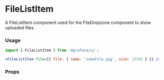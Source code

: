 
# FileListItem

A FileListItem component used for the FileDropzone component to show uploaded files.

### Usage

```jsx
import { FileListItem } from '@grafana/ui';

<FileListItem file={{ file: { name: 'someFile.jpg', size: 12345 } }} />;
```

### Props

<Props of={FileListItem} />
